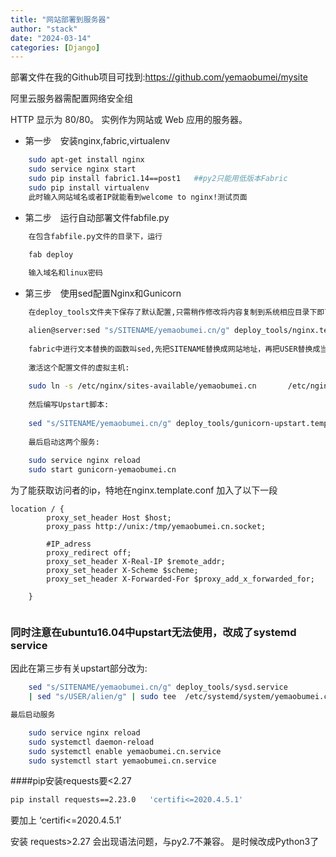 ```yaml
---
title: "网站部署到服务器"
author: "stack"
date: "2024-03-14"
categories: [Django]
---
```


部署文件在我的Github项目可找到:[https://github.com/yemaobumei/mysite](https://github.com/yemaobumei/mysite)

阿里云服务器需配置网络安全组

HTTP    显示为 80/80。  实例作为网站或 Web 应用的服务器。

- 第一步　安装nginx,fabric,virtualenv

```bash
    sudo apt-get install nginx
    sudo service nginx start
    sudo pip install fabric1.14==post1   ##py2只能用低版本Fabric
    sudo pip install virtualenv
    此时输入网站域名或者IP就能看到welcome to nginx!测试页面
```
- 第二步　运行自动部署文件fabfile.py

```bash
    在包含fabfile.py文件的目录下，运行

    fab deploy
    
    输入域名和linux密码
```
- 第三步　使用sed配置Nginx和Gunicorn

```bash    
    在deploy_tools文件夹下保存了默认配置,只需稍作修改将内容复制到系统相应目录下即可

    alien@server:sed "s/SITENAME/yemaobumei.cn/g" deploy_tools/nginx.template.conf | sed "s/USER/alien/g" | sudo tee /etc/nginx/sites-available/yemaobumei.cn
    
    fabric中进行文本替换的函数叫sed,先把SITENAME替换成网站地址，再把USER替换成当前系统用户名，然后使用管道操作(|)把文本留传给拥有root权限用户写入系统/etc/nginx/sites-available/yemaobumei.cn文件里。
    
    激活这个配置文件的虚拟主机:
    
    sudo ln -s /etc/nginx/sites-available/yemaobumei.cn       /etc/nginx/sites-enabled/yemaobumei.cn
    
    然后编写Upstart脚本:
    
    sed "s/SITENAME/yemaobumei.cn/g" deploy_tools/gunicorn-upstart.template.conf | sed "s/USER/alien/g" | sudo tee /etc/init/gunicorn-yemaobumei.cn.conf
    
    最后启动这两个服务:
    
    sudo service nginx reload
    sudo start gunicorn-yemaobumei.cn
```

为了能获取访问者的ip，特地在nginx.template.conf 加入了以下一段

    location / {
            proxy_set_header Host $host;
            proxy_pass http://unix:/tmp/yemaobumei.cn.socket;
            
            #IP_adress
            proxy_redirect off;
            proxy_set_header X-Real-IP $remote_addr;
            proxy_set_header X-Scheme $scheme;
            proxy_set_header X-Forwarded-For $proxy_add_x_forwarded_for;

        }
        
### 同时注意在ubuntu16.04中upstart无法使用，改成了systemd service

因此在第三步有关upstart部分改为:
```bash
    sed "s/SITENAME/yemaobumei.cn/g" deploy_tools/sysd.service 
    | sed "s/USER/alien/g" | sudo tee  /etc/systemd/system/yemaobumei.cn.service

最后启动服务

    sudo service nginx reload
    sudo systemctl daemon-reload
    sudo systemctl enable yemaobumei.cn.service
    sudo systemctl start yemaobumei.cn.service

```
####pip安装requests要<2.27  
```bash
pip install requests==2.23.0   'certifi<=2020.4.5.1'
```
要加上 'certifi<=2020.4.5.1'   

安装 requests>2.27 会出现语法问题，与py2.7不兼容。 是时候改成Python3了